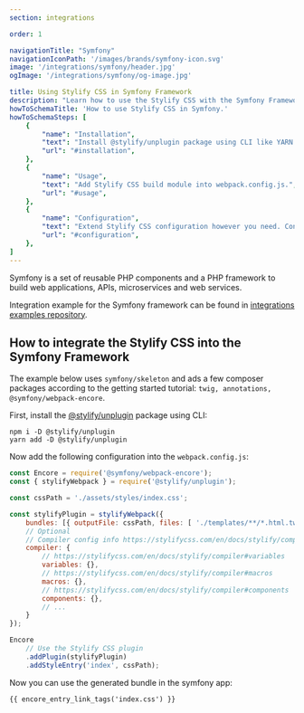 ```yaml
---
section: integrations

order: 1

navigationTitle: "Symfony"
navigationIconPath: '/images/brands/symfony-icon.svg'
image: '/integrations/symfony/header.jpg'
ogImage: '/integrations/symfony/og-image.jpg'

title: Using Stylify CSS in Symfony Framework
description: "Learn how to use the Stylify CSS with the Symfony Framework. Code your Symfony website faster with Stylify CSS."
howToSchemaTitle: 'How to use Stylify CSS in Symfony.'
howToSchemaSteps: [
	{
		"name": "Installation",
		"text": "Install @stylify/unplugin package using CLI like YARN or NPM.",
		"url": "#installation",
	},
	{
		"name": "Usage",
		"text": "Add Stylify CSS build module into webpack.config.js.",
		"url": "#usage",
	},
	{
		"name": "Configuration",
		"text": "Extend Stylify CSS configuration however you need. Configure variables, components, custom selectors and a lot more.",
		"url": "#configuration",
	},
]
---
```


Symfony is a set of reusable PHP components and a PHP framework to build web applications, APIs, microservices and web services.

<Note>Integration example for the Symfony framework can be found in <a href="https://github.com/stylify/integrations-examples/tree/master/symfony" target="_blank" rel="noopener">integrations examples repository</a>.</Note>

## How to integrate the Stylify CSS into the Symfony Framework

The example below uses `symfony/skeleton` and ads a few composer packages according to the getting started tutorial: `twig, annotations, @symfony/webpack-encore`.

First, install the [@stylify/unplugin](/en/docs/unplugin) package using CLI:

```
npm i -D @stylify/unplugin
yarn add -D @stylify/unplugin
```

Now add the following configuration into the `webpack.config.js`:

```javascript
const Encore = require('@symfony/webpack-encore');
const { stylifyWebpack } = require('@stylify/unplugin');

const cssPath = './assets/styles/index.css';

const stylifyPlugin = stylifyWebpack({
	bundles: [{ outputFile: cssPath, files: [ './templates/**/*.html.twig' ] }],
	// Optional
	// Compiler config info https://stylifycss.com/en/docs/stylify/compiler#configuration
	compiler: {
		// https://stylifycss.com/en/docs/stylify/compiler#variables
		variables: {},
		// https://stylifycss.com/en/docs/stylify/compiler#macros
		macros: {},
		// https://stylifycss.com/en/docs/stylify/compiler#components
		components: {},
		// ...
	}
});

Encore
	// Use the Stylify CSS plugin
	.addPlugin(stylifyPlugin)
	.addStyleEntry('index', cssPath);
```

Now you can use the generated bundle in the symfony app:
```
{{ encore_entry_link_tags('index.css') }}
```

<DocsUnpluginBuildInfo />

<WhereToNext />
